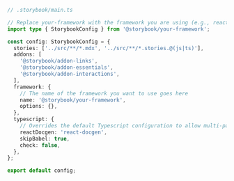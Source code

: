 ```ts
// .storybook/main.ts

// Replace your-framework with the framework you are using (e.g., react-webpack5, vue3-webpack5)
import type { StorybookConfig } from '@storybook/your-framework';

const config: StorybookConfig = {
  stories: ['../src/**/*.mdx', '../src/**/*.stories.@(js|ts)'],
  addons: [
    '@storybook/addon-links',
    '@storybook/addon-essentials',
    '@storybook/addon-interactions',
  ],
  framework: {
    // The name of the framework you want to use goes here
    name: '@storybook/your-framework',
    options: {},
  },
  typescript: {
    // Overrides the default Typescript configuration to allow multi-package components to be documented via AutoDocs.
    reactDocgen: 'react-docgen',
    skipBabel: true,
    check: false,
  },
};

export default config;
```
